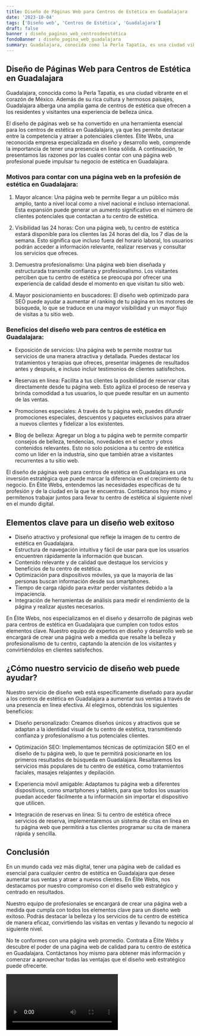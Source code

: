 ```yaml
---
title: Diseño de Páginas Web para Centros de Estética en Guadalajara
date: '2023-10-04'
tags: ['Diseño web', 'Centros de Estética', 'Guadalajara']
draft: false
banner : diseño_paginas_web_centrosdeestética
fondoBanner : diseño_pagina_web_guadalajara
summary: Guadalajara, conocida como la Perla Tapatía, es una ciudad vibrante en el corazón de México. Además de su rica cultura y hermosos paisajes, Guadalajara alberga una amplia gama de centros de estética que ofrecen a los residentes y visitantes una experiencia de belleza única.
---
```


## Diseño de Páginas Web para Centros de Estética en Guadalajara

Guadalajara, conocida como la Perla Tapatía, es una ciudad vibrante en el corazón de México. Además de su rica cultura y hermosos paisajes, Guadalajara alberga una amplia gama de centros de estética que ofrecen a los residentes y visitantes una experiencia de belleza única.

El diseño de páginas web se ha convertido en una herramienta esencial para los centros de estética en Guadalajara, ya que les permite destacar entre la competencia y atraer a potenciales clientes. Élite Webs, una reconocida empresa especializada en diseño y desarrollo web, comprende la importancia de tener una presencia en línea sólida. A continuación, te presentamos las razones por las cuales contar con una página web profesional puede impulsar tu negocio de estética en Guadalajara.

### Motivos para contar con una página web en la profesión de estética en Guadalajara:

1. Mayor alcance: Una página web te permite llegar a un público más amplio, tanto a nivel local como a nivel nacional e incluso internacional. Esta expansión puede generar un aumento significativo en el número de clientes potenciales que contactan a tu centro de estética.

2. Visibilidad las 24 horas: Con una página web, tu centro de estética estará disponible para los clientes las 24 horas del día, los 7 días de la semana. Esto significa que incluso fuera del horario laboral, los usuarios podrán acceder a información relevante, realizar reservas y consultar los servicios que ofreces.

3. Demuestra profesionalismo: Una página web bien diseñada y estructurada transmite confianza y profesionalismo. Los visitantes perciben que tu centro de estética se preocupa por ofrecer una experiencia de calidad desde el momento en que visitan tu sitio web.

4. Mayor posicionamiento en buscadores: El diseño web optimizado para SEO puede ayudar a aumentar el ranking de tu página en los motores de búsqueda, lo que se traduce en una mayor visibilidad y un mayor flujo de visitas a tu sitio web.

### Beneficios del diseño web para centros de estética en Guadalajara:

- Exposición de servicios: Una página web te permite mostrar tus servicios de una manera atractiva y detallada. Puedes destacar los tratamientos y terapias que ofreces, presentar imágenes de resultados antes y después, e incluso incluir testimonios de clientes satisfechos.

- Reservas en línea: Facilita a tus clientes la posibilidad de reservar citas directamente desde tu página web. Esto agiliza el proceso de reserva y brinda comodidad a tus usuarios, lo que puede resultar en un aumento de las ventas.

- Promociones especiales: A través de tu página web, puedes difundir promociones especiales, descuentos y paquetes exclusivos para atraer a nuevos clientes y fidelizar a los existentes.

- Blog de belleza: Agregar un blog a tu página web te permite compartir consejos de belleza, tendencias, novedades en el sector y otros contenidos relevantes. Esto no solo posiciona a tu centro de estética como un líder en la industria, sino que también atrae a visitantes recurrentes a tu sitio web.

El diseño de páginas web para centros de estética en Guadalajara es una inversión estratégica que puede marcar la diferencia en el crecimiento de tu negocio. En Élite Webs, entendemos las necesidades específicas de tu profesión y de la ciudad en la que te encuentras. Contáctanos hoy mismo y permítenos trabajar juntos para llevar tu centro de estética al siguiente nivel en el mundo digital.

<GifSeo />

<Cta />

## Elementos clave para un diseño web exitoso

- Diseño atractivo y profesional que refleje la imagen de tu centro de estética en Guadalajara.
- Estructura de navegación intuitiva y fácil de usar para que los usuarios encuentren rápidamente la información que buscan.
- Contenido relevante y de calidad que destaque los servicios y beneficios de tu centro de estética.
- Optimización para dispositivos móviles, ya que la mayoría de las personas buscan información desde sus smartphones.
- Tiempo de carga rápido para evitar perder visitantes debido a la impaciencia.
- Integración de herramientas de análisis para medir el rendimiento de la página y realizar ajustes necesarios.

En Élite Webs, nos especializamos en el diseño y desarrollo de páginas web para centros de estética en Guadalajara que cumplen con todos estos elementos clave. Nuestro equipo de expertos en diseño y desarrollo web se encargará de crear una página web a medida que resalte la belleza y profesionalismo de tu centro, captando la atención de los visitantes y convirtiéndolos en clientes satisfechos.

## ¿Cómo nuestro servicio de diseño web puede ayudar?

Nuestro servicio de diseño web está específicamente diseñado para ayudar a los centros de estética en Guadalajara a aumentar sus ventas a través de una presencia en línea efectiva. Al elegirnos, obtendrás los siguientes beneficios:

- Diseño personalizado: Creamos diseños únicos y atractivos que se adaptan a la identidad visual de tu centro de estética, transmitiendo confianza y profesionalismo a tus potenciales clientes.

- Optimización SEO: Implementamos técnicas de optimización SEO en el diseño de tu página web, lo que te permitirá posicionarte en los primeros resultados de búsqueda en Guadalajara. Resaltaremos los servicios más populares de tu centro de estética, como tratamientos faciales, masajes relajantes y depilación.

- Experiencia móvil amigable: Adaptamos tu página web a diferentes dispositivos, como smartphones y tablets, para que todos los usuarios puedan acceder fácilmente a tu información sin importar el dispositivo que utilicen.

- Integración de reservas en línea: Si tu centro de estética ofrece servicios de reserva, implementaremos un sistema de citas en línea en tu página web que permitirá a tus clientes programar su cita de manera rápida y sencilla.

## Conclusión

En un mundo cada vez más digital, tener una página web de calidad es esencial para cualquier centro de estética en Guadalajara que desee aumentar sus ventas y atraer a nuevos clientes. En Élite Webs, nos destacamos por nuestro compromiso con el diseño web estratégico y centrado en resultados.

Nuestro equipo de profesionales se encargará de crear una página web a medida que cumpla con todos los elementos clave para un diseño web exitoso. Podrás destacar la belleza y los servicios de tu centro de estética de manera eficaz, convirtiendo las visitas en ventas y llevando tu negocio al siguiente nivel.

No te conformes con una página web promedio. Contrata a Élite Webs y descubre el poder de una página web de calidad para tu centro de estética en Guadalajara. Contáctanos hoy mismo para obtener más información y comenzar a aprovechar todas las ventajas que el diseño web estratégico puede ofrecerte.

<Video />

<CtaBot job='Centros de Estética' city='Guadalajara'/>

<Gmaps query='Guadalajara+españa+maps' />